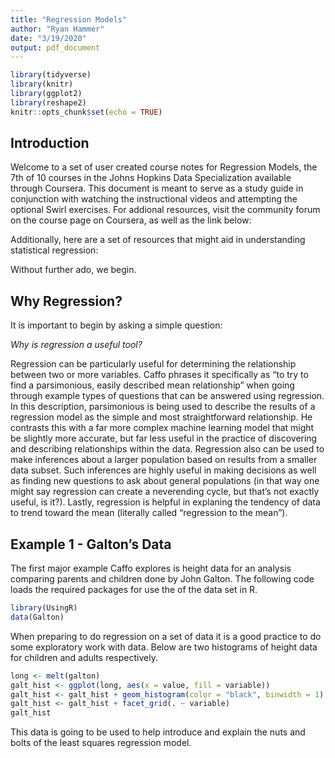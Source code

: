 ```yaml
---
title: "Regression Models"
author: "Ryan Hammer"
date: "3/19/2020"
output: pdf_document
---
```


```r
library(tidyverse)
library(knitr)
library(ggplot2)
library(reshape2)
knitr::opts_chunk$set(echo = TRUE)
```

## Introduction

Welcome to a set of user created course notes for Regression Models, the 7th of 10 courses in the Johns Hopkins Data Specialization available through Coursera. This document is meant to serve as a study guide in conjunction with watching the instructional videos and attempting the optional Swirl exercises.
For addional resources, visit the community forum on the course page on Coursera, as well as the link below:



Additionally, here are a set of resources that might aid in understanding statistical regression:


Without further ado, we begin.

## Why Regression?

It is important to begin by asking a simple question:

*Why is regression a useful tool?*

Regression can be particularly useful for determining the relationship between two or more variables. Caffo phrases it specifically as "to try to find a parsimonious, easily described mean relationship" when going through example types of questions that can be answered using regression. In this description, parsimonious is being used to describe the results of a regression model as the simple and most straightforward relationship. He contrasts this with a far more complex machine learning model that might be slightly more accurate, but far less useful in the practice of discovering and describing relationships within the data.
Regression also can be used to make inferences about a larger population based on results from a smaller data subset. Such inferences are highly useful in making decisions as well as finding new questions to ask about general populations (in that way one might say regression can create a neverending cycle, but that's not exactly useful, is it?). Lastly, regression is helpful in explaning the tendency of data to trend toward the mean (literally called "regression to the mean").

## Example 1 - Galton's Data

The first major example Caffo explores is height data for an analysis comparing parents and children done by John Galton. The following code loads the required packages for use the of the data set in R.
```r
library(UsingR)
data(Galton)
```
When preparing to do regression on a set of data it is a good practice to do some exploratory work with data. Below are two histograms of height data for children and adults respectively.

```r
long <- melt(galton)
galt_hist <- ggplot(long, aes(x = value, fill = variable))
galt_hist <- galt_hist + geom_histogram(color = "black", binwidth = 1)
galt_hist <- galt_hist + facet_grid(. ~ variable)
galt_hist
```

This data is going to be used to help introduce and explain the nuts and bolts of the least squares regression model.
